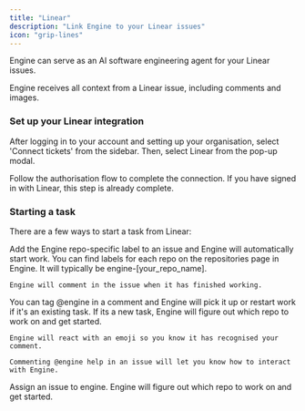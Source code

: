 ```yaml
---
title: "Linear"
description: "Link Engine to your Linear issues"
icon: "grip-lines"
---
```


Engine can serve as an AI software engineering agent for your Linear issues.

Engine receives all context from a Linear issue, including comments and images.

### **Set up your Linear integration**

After logging in to your account and setting up your organisation, select 'Connect tickets' from the sidebar. Then, select Linear from the pop-up modal.

Follow the authorisation flow to complete the connection. If you have signed in with Linear, this step is already complete.

### **Starting a task**

There are a few ways to start a task from Linear:

<AccordionGroup>
  <Accordion title="Label Engine" icon="tag">
    Add the Engine repo-specific label to an issue and Engine will automatically start work. You can find labels for each repo on the repositories page in Engine. It will typically be engine-[your_repo_name].

    Engine will comment in the issue when it has finished working.
  </Accordion>
  <Accordion title="@engine" icon="at">
    You can tag @engine in a comment and Engine will pick it up or restart work if it's an existing task. If its a new task, Engine will figure out which repo to work on and get started.

    Engine will react with an emoji so you know it has recognised your comment.

    Commenting @engine help in an issue will let you know how to interact with Engine.
  </Accordion>
  <Accordion title="Assign an issue to engine" icon="person-circle-plus">
    Assign an issue to engine. Engine will figure out which repo to work on and get started.
  </Accordion>
</AccordionGroup>